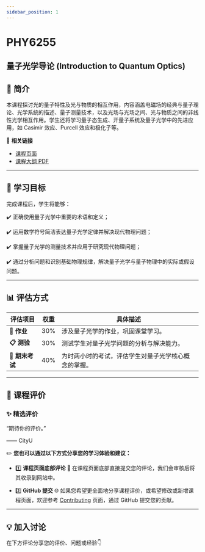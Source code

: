 ```yaml
---
sidebar_position: 1
---
```


# PHY6255
## 量子光学导论 (Introduction to Quantum Optics)

## **📘 简介**
本课程探讨光的量子特性及光与物质的相互作用，内容涵盖电磁场的经典与量子理论、光学系统的描述、量子测量技术，以及光场与光场之间、光与物质之间的非线性光学相互作用。学生还将学习量子态生成、开量子系统及量子光学中的先进应用，如 Casimir 效应、Purcell 效应和极化子等。

🔗 **相关链接**
- [课程页面](https://www.cityu.edu.hk/catalogue/pg/202425/course/PHY6255.htm)
- [课程大纲 PDF](https://www.cityu.edu.hk/catalogue/pg/202425/course/PHY6255.pdf)

---

## **🎯 学习目标**

完成课程后，学生将能够：

✔️ 正确使用量子光学中重要的术语和定义；

✔️ 运用数学符号简洁表达量子光学定律并解决现代物理问题；

✔️ 掌握量子光学的测量技术并应用于研究现代物理问题；

✔️ 通过分析问题和识别基础物理规律，解决量子光学与量子物理中的实际或假设问题。

---

## **📊 评估方式**

| **评估项目**            | **权重** | **具体描述**                                                                                       |
|------------------------|---------|---------------------------------------------------------------------------------------------------|
| **📂 作业**             | 30%      | 涉及量子光学的作业，巩固课堂学习。                                                                   |
| **📋 测验**             | 30%      | 测试学生对量子光学问题的分析与解决能力。                                                               |
| **📝 期末考试**         | 40%      | 为时两小时的考试，评估学生对量子光学核心概念的掌握。                                                     |

---

## **💬 课程评价**

### ✨ **精选评价**
<div className={commentStyles.commentBox}>
    <p className={commentStyles.commentText}>
        “期待你的评价。”
    </p>
    <p className={commentStyles.commentAuthor}>—— CityU</p>
</div>

✏️ **您也可以通过以下方式分享您的学习体验和建议：**

- 1️⃣ **课程页面底部评论**
💬 在课程页面底部直接提交您的评论，我们会审核后将其收录到网站中。

- 2️⃣ **GitHub 提交**
🌐 如果您希望更全面地分享课程评价，或希望修改或新增课程页面，欢迎参考 [Contributing](/contributing) 页面，通过 GitHub 提交您的贡献。

---

## **💡 加入讨论**

在下方评论分享您的评价、问题或经验👇
<Utterances />

